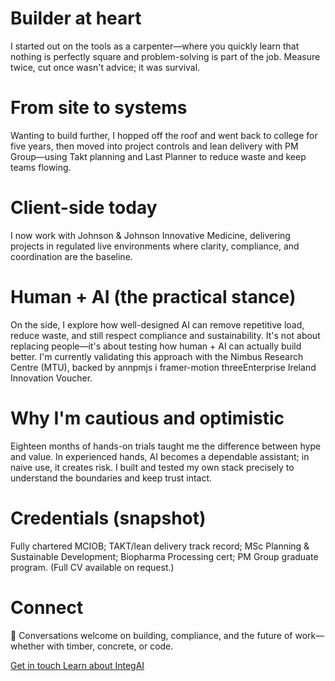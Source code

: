 # Builder at heart

I started out on the tools as a carpenter—where you quickly learn that nothing is perfectly square and problem-solving is part of the job. Measure twice, cut once wasn't advice; it was survival.

# From site to systems

Wanting to build further, I hopped off the roof and went back to college for five years, then moved into project controls and lean delivery with PM Group—using Takt planning and Last Planner to reduce waste and keep teams flowing.

# Client-side today

I now work with Johnson & Johnson Innovative Medicine, delivering projects in regulated live environments where clarity, compliance, and coordination are the baseline.

# Human + AI (the practical stance)

On the side, I explore how well-designed AI can remove repetitive load, reduce waste, and still respect compliance and sustainability. It's not about replacing people—it's about testing how human + AI can actually build better. I'm currently validating this approach with the Nimbus Research Centre (MTU), backed by annpmjs i framer-motion threeEnterprise Ireland Innovation Voucher.

# Why I'm cautious and optimistic

Eighteen months of hands-on trials taught me the difference between hype and value. In experienced hands, AI becomes a dependable assistant; in naive use, it creates risk. I built and tested my own stack precisely to understand the boundaries and keep trust intact.

# Credentials (snapshot)

Fully chartered MCIOB; TAKT/lean delivery track record; MSc Planning & Sustainable Development; Biopharma Processing cert; PM Group graduate program. (Full CV available on request.)

# Connect

🤝 Conversations welcome on building, compliance, and the future of work—whether with timber, concrete, or code.

<div className="flex flex-col sm:flex-row gap-4 mt-8">
  <a href="/contact" className="btn btn-gold px-6 py-3">
    Get in touch
  </a>
  <a href="/about/integai" className="btn btn-ghost px-6 py-3">
    Learn about IntegAI
  </a>
</div>
